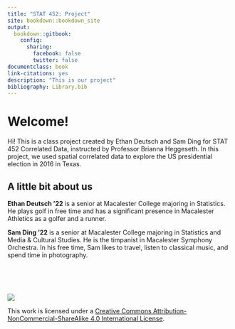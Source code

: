 ```yaml
--- 
title: "STAT 452: Project"
site: bookdown::bookdown_site
output:
  bookdown::gitbook:
    config:
      sharing:
        facebook: false
        twitter: false
documentclass: book
link-citations: yes
description: "This is our project"
bibliography: Library.bib
---
```


# Welcome!  {-}

Hi! This is a class project created by Ethan Deutsch and Sam Ding for STAT 452 Correlated Data, instructed by Professor Brianna Heggeseth. In this project, we used spatial correlated data to explore the US presidential election in 2016 in Texas.

## A little bit about us {-}

**Ethan Deutsch '22** is a senior at Macalester College majoring in Statistics. He plays golf in free time and has a significant presence in Macalester Athletics as a golfer and a runner.

**Sam Ding '22** is a senior at Macalester College majoring in Statistics and Media & Cultural Studies. He is the timpanist in Macalester Symphony Orchestra. In his free time, Sam likes to travel, listen to classical music, and spend time in photography.


<br>
<br>
<br>

![](img/cc_license_button.png)

This work is licensed under a [Creative Commons Attribution-NonCommercial-ShareAlike 4.0 International License](https://creativecommons.org/licenses/by-nc-sa/4.0/).
